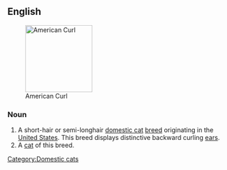 ==English==
{{wikipedia|American Curl}}
{{commonscat|American Curl}}
[[Image:American curl.jpg|thumb|right|150px|American Curl]]

===Noun===
{{en-noun|sg=[[American]] [[curl|Curl]]}}

# A short-hair or semi-longhair [[domestic cat]] [[breed]] originating in the [[United States]]. This breed displays distinctive backward curling [[ear]]s.
# A [[cat]] of this breed.

[[Category:Domestic cats]]